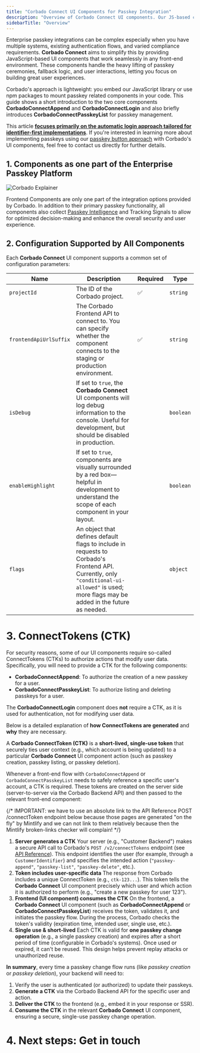 ```yaml
---
title: "Corbado Connect UI Components for Passkey Integration"
description: "Overview of Corbado Connect UI components. Our JS-based components simplify passkey ceremonies, fallback logic, and user interactions for any front-end."
sidebarTitle: "Overview"
---
```



<Demo />

Enterprise passkey integrations can be complex especially when you have multiple systems, existing authentication flows, and varied compliance requirements. **Corbado Connect** aims to simplify this by providing JavaScript-based UI components that work seamlessly in any front-end environment. These components handle the heavy lifting of passkey ceremonies, fallback logic, and user interactions, letting you focus on building great user experiences.

Corbado's approach is lightweight: you embed our JavaScript library or use npm packages to mount passkey related components in your code. This guide shows a short introduction to the two core components **CorbadoConnectAppend** and **CorbadoConnectLogin** and also briefly introduces **CorbadoConnectPasskeyList** for passkey management.

This article [**focuses primarily on the automatic login approach tailored for identifier-first implementations**](https://www.corbado.com/blog/passkey-login-best-practices#61-automatic-passkey-login-approach-with-corbado). If you're interested in learning more about implementing passkeys using our [passkey button approach](https://www.corbado.com/blog/passkey-login-best-practices#62-separate-passkey-button-approach-with-corbado) with Corbado's UI components, feel free to contact us directly for further details.

## 1. Components as one part of the Enterprise Passkey Platform

![Corbado Explainer](/images/corbado-connect/corbado-connect-architecture.png)

Frontend Components are only one part of the integration options provided by Corbado. In addition to their primary passkey functionality, all components also collect [Passkey Intelligence](/corbado-connect/features/passkey-intelligence) and Tracking Signals to allow for optimized decision-making and enhance the overall security and user experience.

## 2. Configuration Supported by All Components

Each **Corbado Connect** UI component supports a common set of configuration parameters:

| **Name**               | **Description**                                                                                                                                                                             | **Required** | **Type**  |
| ---------------------- | ------------------------------------------------------------------------------------------------------------------------------------------------------------------------------------------- | ------------ | --------- |
| `projectId`            | The ID of the Corbado project.                                                                                                                                                              | ✅            | `string`  |
| `frontendApiUrlSuffix` | The Corbado Frontend API to connect to. You can specify whether the component connects to the staging or production environment.                                                            | ✅            | `string`  |
| `isDebug`              | If set to `true`, the **Corbado Connect** UI components will log debug information to the console. Useful for development, but should be disabled in production.                            |              | `boolean` |
| `enableHighlight`      | If set to `true`, components are visually surrounded by a red box—helpful in development to understand the scope of each component in your layout.                                          |              | `boolean` |
| `flags`                | An object that defines default flags to include in requests to Corbado's Frontend API. Currently, only `"conditional-ui-allowed"` is used; more flags may be added in the future as needed. |              | `object`  |


# 3. ConnectTokens (CTK)

For security reasons, some of our UI components require so-called ConnectTokens (CTKs) to authorize actions that modify user data. Specifically, you will need to provide a CTK for the following components:

- **CorbadoConnectAppend**: To authorize the creation of a new passkey for a user.
- **CorbadoConnectPasskeyList**: To authorize listing and deleting passkeys for a user.

The **CorbadoConnectLogin** component does **not** require a CTK, as it is used for authentication, not for modifying user data.

Below is a detailed explanation of **how ConnectTokens are generated** and **why** they are necessary.

A **Corbado ConnectToken (CTK)** is a **short-lived, single-use token** that securely ties user context (e.g., which account is being updated) to a particular **Corbado Connect** UI component action (such as passkey creation, passkey listing, or passkey deletion).

Whenever a front-end flow with `CorbadoConnectAppend` or `CorbadoConnectPasskeyList` needs to safely reference a specific user's account, a CTK is required. These tokens are created on the server side (server-to-server via the Corbado Backend API) and then passed to the relevant front-end component:

{/* 
IMPORTANT: we have to use an absolute link to the API Reference POST /connectToken endpoint below because those pages are generated
"on the fly" by Mintlify and we can not link to them relatively because then the Mintlify broken-links checker will complain!
*/}

1. **Server generates a CTK**
   Your server (e.g., "Customer Backend") makes a secure API call to Corbado's `POST /v2/connectTokens` endpoint (see [API Reference](htpps://docs.corbado.com/api-reference/backend-api/connecttokens/post-connecttokens)). This endpoint identifies the user (for example, through a `CustomerIdentifier`) and specifies the intended action (`"passkey-append"`, `"passkey-list"`, `"passkey-delete"`, etc.).
2. **Token includes user-specific data**
   The response from Corbado includes a unique ConnectToken (e.g., `ctk-123...`). This token tells the **Corbado Connect** UI component precisely which user and which action it is authorized to perform (e.g., "create a new passkey for user 123").
3. **Frontend (UI component) consumes the CTK**
   On the frontend, a **Corbado Connect** UI component (such as **CorbadoConnectAppend** or **CorbadoConnectPasskeyList**) receives the token, validates it, and initiates the passkey flow. During the process, Corbado checks the token's validity (expiration time, intended user, single use, etc.).
4. **Single use & short-lived**
   Each CTK is valid for **one passkey change operation** (e.g., a single passkey creation) and expires after a short period of time (configurable in Corbado's systems). Once used or expired, it can't be reused. This design helps prevent replay attacks or unauthorized reuse.

**In summary**, every time a passkey change flow runs (like _passkey creation_ or _passkey deletion_), your backend will need to:

1. Verify the user is authenticated (or authorized) to update their passkeys.
2. **Generate a CTK** via the Corbado Backend API for the specific user and action.
3. **Deliver the CTK** to the frontend (e.g., embed it in your response or SSR).
4. **Consume the CTK** in the relevant **Corbado Connect** UI component, ensuring a secure, single-use passkey change operation.

# 4. Next steps: Get in touch

<GetInTouch></GetInTouch>